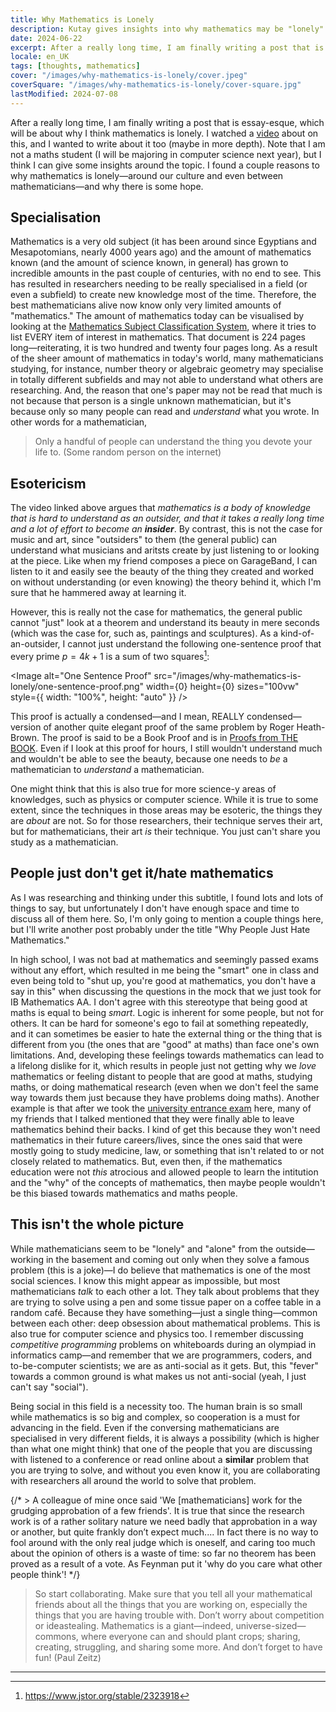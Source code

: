 ```yaml
---
title: Why Mathematics is Lonely
description: Kutay gives insights into why mathematics may be "lonely" and why that might not be the case.
date: 2024-06-22
excerpt: After a really long time, I am finally writing a post that is essay-esque, which will be about why I think mathematics is lonely. I watched a [video](https://www.youtube.com/watch?v=LEsI4kPEkgw) about on this, and I wanted to write about it too (maybe in more depth). Note that I am not a maths student (I will be majoring in computer science next year), but I think I can give some insights around the topic. I found a couple reasons to why mathematics is lonely—around our culture and even between mathematicians—and why there is some hope.
locale: en_UK
tags: [thoughts, mathematics]
cover: "/images/why-mathematics-is-lonely/cover.jpeg"
coverSquare: "/images/why-mathematics-is-lonely/cover-square.jpg"
lastModified: 2024-07-08
---
```

After a really long time, I am finally writing a post that is essay-esque, which will be about why I
think mathematics is lonely. I watched a [video](https://www.youtube.com/watch?v=LEsI4kPEkgw) about on this,
and I wanted to write about it too (maybe in more depth). Note that I am not a maths student (I will
be majoring in computer science next year), but I think I can give some insights around the topic.
I found a couple reasons to why mathematics is lonely—around our culture and even between 
mathematicians—and why there is some hope.

## Specialisation

Mathematics is a very old subject (it has been around since Egyptians and Mesapotomians, nearly 4000 years ago)
and the amount of mathematics known (and the amount of science known, in general) has grown to incredible amounts in the
past couple of centuries, with no end to see. This has resulted in researchers needing to be really specialised in a field 
(or even a subfield) to create new knowledge most of the time. Therefore, the best mathematicians alive 
now know only very limited amounts of "mathematics." The amount of mathematics today can be visualised by looking 
at the [Mathematics Subject Classification System](https://msc2020.org/MSC_2020.pdf), where it tries to list EVERY item
of interest in mathematics. That document is 224 pages long—reiterating, it is two hundred and twenty four
pages long. As a result of the sheer amount of mathematics in today's world, many mathematicians 
studying, for instance, number theory or algebraic geometry may specialise in totally different subfields and
may not able to understand what others are researching. And, the reason that one's paper may not be read
that much is not because that person is a single unknown mathematician, but it's because only so many 
people can read and *understand* what you wrote. In other words for a mathematician,

> Only a handful of people can understand the thing you devote your life to. (Some random person on the internet)

## Esotericism

The video linked above argues that *mathematics is a body of knowledge that is hard to understand as an outsider, 
and that it takes a really long time and a lot of effort to become an **insider***. By contrast, this is not the case for 
music and art, since "outsiders" to them (the general public) can understand what musicians and aritsts create
by just listening to or looking at the piece. Like when my friend composes a piece on GarageBand, I can listen 
to it and easily see the beauty of the thing they created and worked on without understanding (or even knowing) 
the theory behind it, which I'm sure that he hammered away at learning it.

However, this is really not the case for mathematics, the general public cannot "just" look at a theorem and 
understand its beauty in mere seconds (which was the case for, such as, paintings and sculptures). As a kind-of-an-outsider,
I cannot just understand the following one-sentence proof that every prime $p = 4k + 1$ is a sum of two squares[^1]: 

<Image
  alt="One Sentence Proof"
  src="/images/why-mathematics-is-lonely/one-sentence-proof.png"
  width={0}
  height={0}
  sizes="100vw"
  style={{ width: "100%", height: "auto" }}
/>

This proof is actually a condensed—and I mean, REALLY condensed—version of another quite elegant proof of the
same problem by Roger Heath-Brown. The proof is said to be a Book Proof and is in [Proofs from THE BOOK](https://en.wikipedia.org/wiki/Proofs_from_THE_BOOK).
Even if I look at this proof for hours, I still wouldn't understand much and wouldn't be able to see the beauty, 
because one needs to *be* a mathematician to *understand* a mathematician.

One might think that this is also true for more science-y areas of knowledges, such as physics or computer science.
While it is true to some extent, since the techniques in those areas may be esoteric, the things they are _about_ are not.
So for those researchers, their technique serves their art, but for mathematicians, their art _is_ their technique.
You just can't share you study as a mathematician.

## People just don't get it/hate mathematics

As I was researching and thinking under this subtitle, I found lots and lots of things to say, but unfortunately 
I don't have enough space and time to discuss all of them here. So, I'm only going to mention a couple things here,
but I'll write another post probably under the title "Why People Just Hate Mathematics."

In high school,
I was not bad at mathematics and seemingly passed exams without any effort, which resulted in me being the "smart" one 
in class and even being told to "shut up, you're good at mathematics, you don't have a say in this" when discussing 
the questions in the mock that we just took for IB Mathematics AA.
I don't agree with this stereotype that being good at maths is equal to being *smart*. Logic is inherent for some people, 
but not for others. It can be hard for someone's ego to fail at something repeatedly, and it can sometimes be easier to 
hate the external thing or the thing that is different from you (the ones that are "good" at maths) than face one's own limitations.
And, developing these feelings towards mathematics can lead to a lifelong dislike for it, which results in people just 
not getting why we *love* mathematics or feeling distant to people that are good at maths, studying maths, or 
doing mathematical research (even when we don't feel the same way towards them just because they have problems doing maths). 
Another example is that after we took the [university entrance exam](https://www.mkutay.dev/posts/trying-to-go-to-college) here, 
many of my friends that I talked mentioned that they were finally able to leave mathematics behind their backs. I kind of get this because
they won't need mathematics in their future careers/lives, since the ones said that were mostly going to study medicine, law, 
or something that isn't related to or not closely related to mathematics. But, even then, if the mathematics education were 
not *this* atrocious and allowed people to learn the intitution and the "why" of the concepts of mathematics, then 
maybe people wouldn't be this biased towards mathematics and maths people.

## This isn't the whole picture

While mathematicians seem to be "lonely" and "alone" from the outside—working in the basement and coming out only when 
they solve a famous problem (this is a joke)—I do believe that mathematics is one of the most social sciences.
I know this might appear as impossible, but most mathematicians *talk* to each other a lot. They talk about problems that 
they are trying to solve using a pen and some tissue paper on a coffee table in a random café. Because they have 
something—just a single thing—common between each other: deep obsession about mathematical problems. This is also 
true for computer science and physics too. I remember discussing *competitive programming* problems on whiteboards
during an olympiad in informatics camp—and remember that we are programmers, coders, and to-be-computer scientists; 
we are as anti-social as it gets. But, this "fever" towards a common ground is what makes us not anti-social (yeah, I
just can't say "social").

Being social in this field is a necessity too. The human brain is so small while mathematics is so big and complex, 
so cooperation is a must for advancing in the field. Even if the conversing mathematicians are specialised in 
very different fields, it is always a possibility (which is higher than what one might think) that one of the 
people that you are discussing with listened to a conference or read online about a **similar** problem that 
you are trying to solve, and without you even know it, you are collaborating with researchers all around the world
to solve that problem.

{/* > A colleague of mine once said 'We [mathematicians] work for the grudging approbation of a few friends'. It is true that since the research work is of a rather solitary nature we need badly that approbation in a way or another, but quite frankly don’t expect much.... In fact there is no way to fool around with the only real judge which is oneself, and caring too much about the opinion of others is a waste of time: so far no theorem has been proved as a result of a vote. As Feynman put it 'why do you care what other people think'! */}

> So start collaborating. Make sure that you tell all your mathematical friends about all the things that you are working on, especially the things that you are having trouble with. Don’t worry about competition or ideastealing. Mathematics is a giant—indeed, universe-sized—commons, where everyone can and should plant crops; sharing, creating, struggling, and sharing some more. And don’t forget to have fun! (Paul Zeitz)

---

[^1]: https://www.jstor.org/stable/2323918